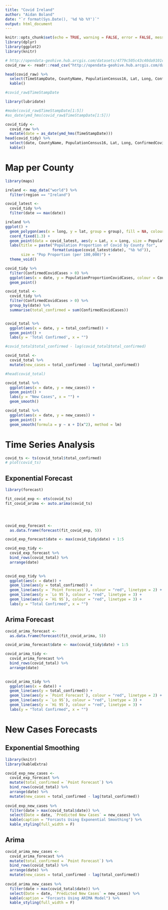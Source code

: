 ```yaml
---
title: "Covid Ireland"
author: "Aidan Boland"
date: "`r format(Sys.Date(), '%d %b %Y')`"
output: html_document
---
```


```r
knitr::opts_chunk$set(echo = TRUE, warning = FALSE, error = FALSE, message = FALSE)
library(dplyr)
library(ggplot2)
library(knitr)
```

```r
# http://opendata-geohive.hub.arcgis.com/datasets/4779c505c43c40da9101ce53f34bb923_0.csv?outSR={%22latestWkid%22:3857,%22wkid%22:102100}
covid_raw <- readr::read_csv("http://opendata-geohive.hub.arcgis.com/datasets/4779c505c43c40da9101ce53f34bb923_0.csv?outSR={%22latestWkid%22:3857,%22wkid%22:102100}")

head(covid_raw) %>%
  select(TimeStampDate, CountyName, PopulationCensus16, Lat, Long, ConfirmedCovidCases, PopulationProportionCovidCases) %>%
  kable()
```


```r
#covid_raw$TimeStampDate

library(lubridate)

#mode(covid_raw$TimeStampDate[1:5])
#as_date(ymd_hms(covid_raw$TimeStampDate[1:5]))

covid_tidy <-
  covid_raw %>%
  mutate(date = as_date(ymd_hms(TimeStampDate)))
head(covid_tidy) %>%
  select(date, CountyName, PopulationCensus16, Lat, Long, ConfirmedCovidCases, PopulationProportionCovidCases) %>%
  kable()
```

# Map per County

```r
library(maps)

ireland <- map_data("world") %>%
  filter(region == "Ireland")

covid_latest <-
  covid_tidy %>%
  filter(date == max(date))

ireland %>%
ggplot() +
  geom_polygon(aes(x = long, y = lat, group = group), fill = NA, colour = "black") +
  coord_fixed(1.3) +
  geom_point(data = covid_latest, aes(y = Lat, x = Long, size = PopulationProportionCovidCases), colour = "cornflowerblue") +
  labs(title = paste("Population Proportion of Covid by County for", 
                     format(unique(covid_latest$date), "%b %d")), 
       size = "Pop Proportion (per 100,000)") +
  theme_void()
```


```r
covid_tidy %>%
  filter(ConfirmedCovidCases > 0) %>%
  ggplot(aes(x = date, y = PopulationProportionCovidCases, colour = CountyName)) +
  geom_point()
```


```r

covid_total <- 
  covid_tidy %>%
  filter(ConfirmedCovidCases > 0) %>%
  group_by(date) %>%
  summarise(total_confirmed = sum(ConfirmedCovidCases))


covid_total %>%
  ggplot(aes(x = date, y = total_confirmed)) +
  geom_point() +
  labs(y = 'Total Confirmed', x = "")
```

```r
#covid_total$total_confirmed - lag(covid_total$total_confirmed)

covid_total <- 
  covid_total %>%
  mutate(new_cases = total_confirmed - lag(total_confirmed))

#head(covid_total)

covid_total %>%
  ggplot(aes(x = date, y = new_cases)) +
  geom_point() +
  labs(y = "New Cases", x = "") +
  geom_smooth()
```


```r

covid_total %>%
  ggplot(aes(x = date, y = new_cases)) +
  geom_point() +
  geom_smooth(formula = y ~ x + I(x^2), method = lm)

```



# Time Series Analysis


```r
covid_ts <- ts(covid_total$total_confirmed)
# plot(covid_ts)
```

## Exponential Forecast

```r
library(forecast)

fit_covid_exp <- ets(covid_ts)
fit_covid_arima <- auto.arima(covid_ts)




covid_exp_forecast <- 
  as.data.frame(forecast(fit_covid_exp, 5))

covid_exp_forecast$date <- max(covid_tidy$date) + 1:5

covid_exp_tidy <- 
  covid_exp_forecast %>%
  bind_rows(covid_total) %>%
  arrange(date)
  

covid_exp_tidy %>%
  ggplot(aes(x = date)) +
  geom_line(aes(y = total_confirmed)) +
  geom_line(aes(y = `Point Forecast`), colour = "red", linetype = 2) +
  geom_line(aes(y = `Lo 95`), colour = "red", linetype = 3) +
  geom_line(aes(y = `Hi 95`), colour = "red", linetype = 3) +
  labs(y = "Total Confirmed", x = "")
```


## Arima Forecast

```r
covid_arima_forecast <- 
  as.data.frame(forecast(fit_covid_arima, 5))

covid_arima_forecast$date <- max(covid_tidy$date) + 1:5

covid_arima_tidy <- 
  covid_arima_forecast %>%
  bind_rows(covid_total) %>%
  arrange(date)
  

covid_arima_tidy %>%
  ggplot(aes(x = date)) +
  geom_line(aes(y = total_confirmed)) +
  geom_line(aes(y = `Point Forecast`), colour = "red", linetype = 2) +
  geom_line(aes(y = `Lo 95`), colour = "red", linetype = 3) +
  geom_line(aes(y = `Hi 95`), colour = "red", linetype = 3) +
  labs(y = "Total Confirmed", x = "")
```

# New Cases Forecasts

## Exponential Smoothing

```r
library(knitr)
library(kableExtra)

covid_exp_new_cases <- 
  covid_exp_forecast %>%
  mutate(total_confirmed = `Point Forecast`) %>%
  bind_rows(covid_total) %>%
  arrange(date) %>%
  mutate(new_cases = total_confirmed - lag(total_confirmed))
  
covid_exp_new_cases %>%
  filter(date > max(covid_total$date)) %>%
  select(Date = date, `Predicted New Cases` = new_cases) %>%
  kable(caption = "Forcasts Using Exponential Smoothing") %>%
  kable_styling(full_width = F)
```

## Arima

```r
covid_arima_new_cases <- 
  covid_arima_forecast %>%
  mutate(total_confirmed = `Point Forecast`) %>%
  bind_rows(covid_total) %>%
  arrange(date) %>%
  mutate(new_cases = total_confirmed - lag(total_confirmed))
  
covid_arima_new_cases %>%
  filter(date > max(covid_total$date)) %>%
  select(Date = date, `Predicted New Cases` = new_cases) %>%
  kable(caption = "Forcasts Using ARIMA Model") %>%
  kable_styling(full_width = F)
```
